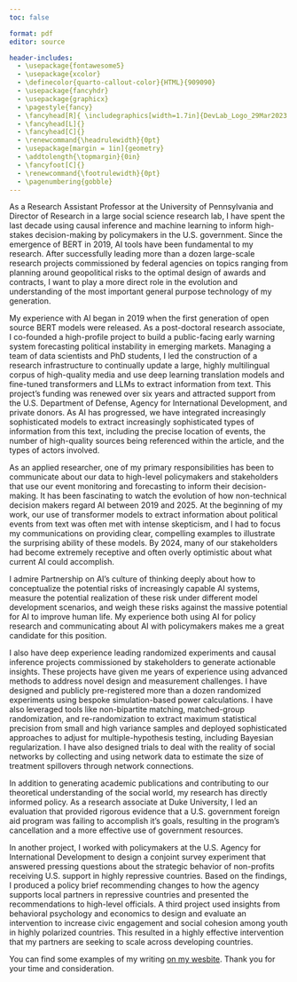 ```yaml
---
toc: false

format: pdf
editor: source

header-includes:
  - \usepackage{fontawesome5}
  - \usepackage{xcolor}
  - \definecolor{quarto-callout-color}{HTML}{909090}
  - \usepackage{fancyhdr}
  - \usepackage{graphicx}
  - \pagestyle{fancy}
  - \fancyhead[R]{ \includegraphics[width=1.7in]{DevLab_Logo_29Mar2023.png}}
  - \fancyhead[L]{}
  - \fancyhead[C]{}
  - \renewcommand{\headrulewidth}{0pt}
  - \usepackage[margin = 1in]{geometry} 
  - \addtolength{\topmargin}{0in}
  - \fancyfoot[C]{}
  - \renewcommand{\footrulewidth}{0pt}
  - \pagenumbering{gobble}
---
```


\begin{flushleft}
Jeremy Springman, PhD\\
Director of Research, PDRI-DevLab\\
Research Assistant Professor\\
University of Pennsylvania\\
\url{jrspringman.github.io}
\end{flushleft}

As a Research Assistant Professor at the University of Pennsylvania and Director of Research in a large social science research lab, I have spent the last decade using causal inference and machine learning to inform high-stakes decision-making by policymakers in the U.S. government. Since the emergence of BERT in 2019, AI tools have been fundamental to my research. After successfully leading more than a dozen large-scale research projects commissioned by federal agencies on topics ranging from planning around geopolitical risks to the optimal design of awards and contracts, I want to play a more direct role in the evolution and understanding of the most important general purpose technology of my generation.

My experience with AI began in 2019 when the first generation of open source BERT models were released. As a post-doctoral research associate, I co-founded a high-profile project to build a public-facing early warning system forecasting political instability in emerging markets. Managing a team of data scientists and PhD students, I led the construction of a research infrastructure to continually update a large, highly multilingual corpus of high-quality media and use deep learning translation models and fine-tuned transformers and LLMs to extract information from text. This project's funding was renewed over six years and attracted support from the U.S. Department of Defense, Agency for International Development, and private donors. As AI has progressed, we have integrated increasingly sophisticated models to extract increasingly sophisticated types of information from this text, including the precise location of events, the number of high-quality sources being referenced within the article, and the types of actors involved.

As an applied researcher, one of my primary responsibilities has been to communicate about our data to high-level policymakers and stakeholders that use our event monitoring and forecasting to inform their decision-making. It has been fascinating to watch the evolution of how non-technical decision makers regard AI between 2019 and 2025. At the beginning of my work, our use of transformer models to extract information about political events from text was often met with intense skepticism, and I had to focus my communications on providing clear, compelling examples to illustrate the surprising ability of these models. By 2024, many of our stakeholders had become extremely receptive and often overly optimistic about what current AI could accomplish.

I admire Partnership on AI’s culture of thinking deeply about how to conceptualize the potential risks of increasingly capable AI systems, measure the potential realization of these risk under different model development scenarios, and weigh these risks against the massive potential for AI to improve human life. My experience both using AI for policy research and communicating about AI with policymakers makes me a great candidate for this position.

I also have deep experience leading randomized experiments and causal inference projects commissioned by stakeholders to generate actionable insights. These projects have given me years of experience using advanced methods to address novel design and measurement challenges. I have designed and publicly pre-registered more than a dozen randomized experiments using bespoke simulation-based power calculations. I have also leveraged tools like non-bipartite matching, matched-group randomization, and re-randomization to extract maximum statistical precision from small and high variance samples and deployed sophisticated approaches to adjust for multiple-hypothesis testing, including Bayesian regularization. I have also designed trials to deal with the reality of social networks by collecting and using network data to estimate the size of treatment spillovers through network connections.

In addition to generating academic publications and contributing to our theoretical understanding of the social world, my research has directly informed policy. As a research associate at Duke University, I led an evaluation that provided rigorous evidence that a U.S. government foreign aid program was failing to accomplish it's goals, resulting in the program's cancellation and a more effective use of government resources.

In another project, I worked with policymakers at the U.S. Agency for International Development to design a conjoint survey experiment that answered pressing questions about the strategic behavior of non-profits receiving U.S. support in highly repressive countries. Based on the findings, I produced a policy brief recommending changes to how the agency supports local partners in repressive countries and presented the recommendations to high-level officials. A third project used insights from behavioral psychology and economics to design and evaluate an intervention to increase civic engagement and social cohesion among youth in highly polarized countries. This resulted in a highly effective intervention that my partners are seeking to scale across developing countries.

You can find some examples of my writing [on my wesbite](https://jrspringman.github.io/research.html). Thank you for your time and consideration.

